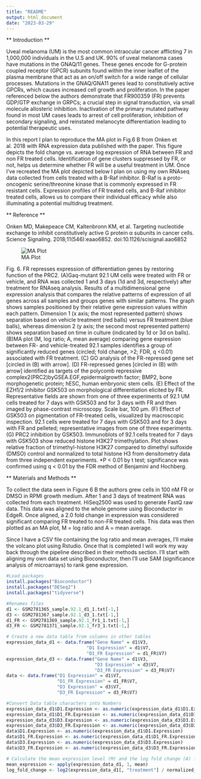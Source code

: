 ---
title: "README"
output: html_document
date: "2023-03-29"
---
** Introduction ** 

Uveal melanoma (UM) is the most common intraocular cancer afflicting 7 in 1,000,000 individuals in the U.S and UK. 90% of uveal melanoma cases have mutations in the GNAQ/11 genes. These genes encode for G-protein coupled receptor (GPCR) subunits found within the inner leaflet of the plasma membrane that act as an on/off switch for a wide range of cellular processes. Mutations in the GNAQ/GNA11 genes lead to constitutively active GPCRs, which causes  increased cell growth and proliferation. In the paper referenced below the authors demonstrate that FR900359 (FR) prevents GDP/GTP exchange in GRPCs; a crucial step in signal transduction, via small molecule allosteric inhibition. Inactivation of the primary mutated pathway found in most UM cases leads to arrest of cell proliferation, inhibition of secondary signaling, and reinstated melanocyte differentiation leading to potential therapeutic uses. 

 In this report I plan to reproduce the MA plot in Fig.6 B from Onken et al. 2018 with RNA expression data published with the paper. This figure depicts the fold change vs. average log expression of RNA between FR and non FR treated cells. Identification of gene clusters suppressed by FR, or not, helps us determine whether FR will be a useful treatment in UM. Once I’ve recreated the MA plot depicted below I plan on using my own RNAseq data collected from cells treated with a B-Raf inhibitor. B-Raf is a proto-oncogenic serine/threonine kinase that is commonly expressed in FR resistant cells. Expression profiles of FR treated cells, and B-Raf inhibitor treated cells, allows us to compare their individual efficacy while also illuminating a potential multidrug treatment. 

** Reference **

Onken MD, Makepeace CM, Kaltenbronn KM, et al. Targeting nucleotide exchange to inhibit constitutively active G protein α subunits in cancer cells. Science Signaling. 2018;11(546):eaao6852. doi:10.1126/scisignal.aao6852

![MA Plot](Onken2018_MAplot.jpeg)

Fig. 6. FR represses expression of differentiation genes by restoring function of the PRC2. (A)Gaq-mutant 92.1 UM cells were treated with FR or vehicle, and RNA was collected 1 and 3 days (1d and 3d, respectively) after treatment for RNAseq analysis. Results of a multidimensional gene expression analysis that compares the relative patterns of expression of all genes across all samples and groups genes with similar patterns. The graph shows samples positioned by their relative gene expression values within each pattern. Dimension 1 (x axis; the most 
represented pattern) shows separation based on vehicle treatment (red balls) versus FR treatment (blue balls), whereas dimension 2 (y axis; the second most represented pattern) shows separation based on time in culture (indicated by 1d or 3d on balls). (B)MA plot (M, log ratio; A, mean average) comparing gene expression between FR- and vehicle-treated 92.1 samples identifies a group of significantly reduced genes (circled; fold change, >2; FDR, q <0.01) associated with FR treatment. (C) GO analysis of the FR-repressed gene set [circled in (B) with arrow]. (D) FR-repressed genes [circled in (B) with arrow] identified as targets of the polycomb repressive complex2(PRC2)byGSEA.EGF,epidermalgrowth factor; BMP2, bone morphogenetic protein; hESC, human embryonic stem cells. (E) Effect of the EZH1/2 inhibitor GSK503 on morphological differentiation elicited by FR. Representative fields are shown from one of three experiments of 92.1 UM cells treated for 7 days with GSK503 and for 3 days with FR and then imaged by phase-contrast microscopy. Scale bar, 100 μm. (F) Effect of GSK503 on pigmentation of FR-treated cells, visualized by macroscopic inspection. 92.1 cells were treated for 7 days with GSK503 and for 3 days with FR and pelleted; representative images from one of three experiments. (G) PRC2 inhibition by GSK503. Immunoblots of 92.1 cells treated for 7 days with GSK503 show reduced histone H3K27 trimethylation. Plot shows relative fraction of trimethyl-histone H3K27 compared to dimethyl sulfoxide (DMSO) control and normalized to total histone H3 from densitometry data from three independent experiments. *P < 0.01 by t test; significance was confirmed using q < 0.01 by the FDR method of Benjamini and Hochberg.

** Materials and Methods **

To collect the data seen in Figure 6 B the authors grew cells in 100 nM FR or DMSO in RPMI growth medium. After 1 and 3 days of treatment RNA was collected from each treatment. HiSeq2500 was used to generate FastQ raw data. This data was aligned to the whole genome using Bioconductor in EdgeR. Once aligned, a 2.0 fold change in expression was considered significant comparing FR treated to non-FR treated cells. This data was then plotted as an MA plot, M = log ratio and A = mean average. 

Since I have a CSV file containing the log ratio and mean averages, I’ll make the volcano plot using Rstudio. Once that is completed I will work my way back through the pipeline described in their methods section. I’ll start with aligning my own data set using Bioconductor, then I’ll use SAM (significance analysis of microarrays) to rank gene expression.


```{r}
#Load packages
install.packages("Bioconductor")
install.packages("DESeq2")
install.packages("tidyverse")
```
```{r}
#Renames files 
d1 <- GSM2781365_sample.92.1_d1_1.txt[-1,]
d3 <- GSM2781367_sample.92.1_d3_1.txt[-1,]
d1_FR <- GSM2781369_sample.92.1_fr1_1.txt[-1,]
d3_FR <- GSM2781371_sample.92.1_fr3_1.txt[-1,]
```
```{r}
# Create a new data table from columns in other tables
expression_data_d1 <- data.frame("Gene Name" = d1$V3,
                              "D1 Expression" = d1$V7,
                              "D1_FR Expression" = d1_FR$V7)
expression_data_d3 <- data.frame("Gene Name" = d1$V3,
                                 "D3 Expression" = d3$V7,
                                 "D3_FR Expression" = d3_FR$V7)
data <- data.frame("D1 Expression" = d1$V7,
                   "D1_FR Expression" = d1_FR$V7,
                   "D3 Expression" = d3$V7,
                   "D3_FR Expression" = d3_FR$V7)
```
```{r}
#Convert Data table characters into Numbers 
expression_data_d1$D1.Expression <- as.numeric(expression_data_d1$D1.Expression)
expression_data_d1$D1_FR.Expression <- as.numeric(expression_data_d1$D1_FR.Expression)
expression_data_d3$D3.Expression <- as.numeric(expression_data_d3$D3.Expression)
expression_data_d3$D3_FR.Expression <- as.numeric(expression_data_d3$D3_FR.Expression)
data$D1.Expression <- as.numeric(expression_data_d1$D1.Expression)
data$D1_FR.Expression <- as.numeric(expression_data_d1$D1_FR.Expression)
data$D3.Expression <- as.numeric(expression_data_d3$D3.Expression)
data$D3_FR.Expression <- as.numeric(expression_data_d3$D3_FR.Expression)
```
```{r}
# Calculate the mean expression level (M) and the log fold change (A) for each gene
mean_expression <- apply(expression_data_d1, 1, mean)
log_fold_change <- log2(expression_data_d1[, "treatment"] / normalized_counts[, "control"])
```


